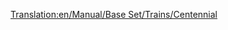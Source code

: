 [[Translation:en/Manual/Base Set/Trains/Centennial]]
{{it/Manuale/Set base/Treni/Motrici|Image=[[File:en/Manual/Base Set/Trains/Centennial.png]]
|Name=Centennial
|Cost=€ 70.312
|Speed=112 km/h (70 mph)
|Weight=207 t
|Power=6.692 hp (4,924 kW)
|Annual=€ 4.722
|Designed=1972
|Lifespan=22
|Capacity=N/A
|Description=Questa motrice è piuttosto costosa, ma è una buona scelta per il trasporto pesante. È più veloce e potente della [[it/Manuale/Set base/Treni/CS2400]] e [[it/Manuale/Set base/Treni/CS4000]].



|Real-life=Il Centennial era effettivamente un tipo di motrice, costruito su misura per la Union Pacific Railroad. Il loro nome deriva dalla celebrazione del centenario del [https://www.wikipedia.org/wiki/Golden Spike Golden Spike].

I Centennial della vita reale sono stati progettati per guidare treni merci sulla stessa linea di [https://www.wikipedia.org/wiki/Union Pacific Big Boy Big Boy]. Da quando la Union Pacific ha iniziato a prenderli nel 1969, hanno ottenuto il nome di classe 6900 e il loro nome di fabbrica era [https://www.wikipedia.org/wiki/EMD DDA40X DDA40X]. Come se la locomotiva non avesse abbastanza nomi, un soprannome non ufficiale è Big Boy 2 (da non confondere con la seconda spedizione dei veri Big Boy, che si chiamava anche Big Boy 2 a causa di piccoli cambiamenti di design)
Queste macchine sono la più grande locomotiva diesel mai costruita con un peso di 270 tonnellate (che era troppo da gestire per TTD, quindi è diventato più leggero nel gioco). Consistevano in un singolo telaio (il motore a telaio singolo più lungo mai costruito?) Ed erano incredibilmente a 30 metri da accoppiatore ad accoppiatore.
Internamente il motore è in realtà due locomotive, ciascuna con un motore diesel V-16, che alimenta un carrello. Questo non era un modello insolito negli anni '60 (o anche prima per quel che può contare), che rendeva possibile continuare su un motore anche se l'altro era rotto (un'altra famosa locomotiva che usa questa idea è la English Deltic). La locomotiva aveva due carrelli, ciascuno con 4 assi motorizzati.

Mentre questo enorme design ha dato alla locomotiva un grande potere, ha richiesto anche un prezzo da pagare. I carrelli a 4 assi erano duri in pista, specialmente nelle curve, dove spingevano i binari ai lati, rendendo necessario aumentare lo scartamento (questo era un problema comune anche con le locomotive a vapore). Poiché il carrello principale è sempre il più difficile in pista (il prossimo viene tirato nella direzione della pista dal primo), un altro motore più piccolo è stato spesso utilizzato di fronte a Centennials. I due motori diesel significavano anche che se uno di loro avesse avuto problemi, l'intero motore doveva essere inviato per le riparazioni (mentre due locomotive con un motore ciascuna possono tenerne una in servizio mentre l'altra è rotta)

Quando la tecnologia intorno al 1980 risolse alcuni dei problemi relativi al controllo di più locomotive da una cabina, l'idea di avere due motori su un telaio per evitare l'uso di quei sistemi cadde in disuso e i Centennial furono ritirati. Oggi solo uno dei 47 Centennial rimane in servizio.

[http://www.steamlocomotive.com/centennials/ real life centennials]
}}